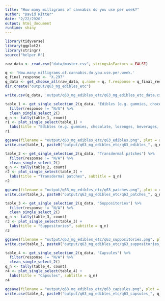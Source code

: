 ```yaml
---
title: "How many milligrams of cannabis do you use per week?"
author: "David Ritter"
date: "2/22/2020"
output: html_document
runtime: shiny
---
```


```r
library(tidyverse)
library(ggplot2)
library(stringr)
source("helper.R")
```

```r
raw_data <- read.csv("data/master.csv", stringsAsFactors = FALSE)
```

```r
q <- 'How.many.milligrams.of.cannabis.do.you.use.per.week.'
q_final_response <- "X.297"
q_data <- get_choose_all(raw_data, q.name = q, f.response = q_final_response)
dir.create("output/q63_mg_edibles_etc")
```

```r
write.csv(q_data, 'output/q63_mg_edibles_etc/q63_mg_edibles_etc_data.csv', row.names = FALSE)
```

```r
table_1 <- get_single_selection_2(q_data, "Edibles (e.g. gummies, chocolate, lozenges, beverages, cooking oils, etc.)") %>%
  filter(response != "N/A") %>%
  clean_single_select_2()
q_n <- tally(table_1, count)
r1 <- plot_single_select(table_1) +
  labs(title = "Edibles (e.g. gummies, chocolate, lozenges, beverages, cooking oils, etc.)", subtitle = q_n)
r1
```

```r
ggsave(filename = "output/q63_mg_edibles_etc/q63_edibles.png", plot = r1, device = 'png')
write.csv(table_1, paste0("output/q63_mg_edibles_etc/q63_edibles_", q_n, ".csv"), row.names = FALSE)
```

```r
table_2 <- get_single_selection_2(q_data, "Transdermal patches") %>%
  filter(response != "N/A") %>%
  clean_single_select_2()
q_n <- tally(table_2, count)
r2 <- plot_single_select(table_2) +
  labs(title = "Transdermal patches", subtitle = q_n)
r2
```

```r
ggsave(filename = "output/q63_mg_edibles_etc/q63_patches.png", plot = r2, device = 'png')
write.csv(table_2, paste0("output/q63_mg_edibles_etc/q63_patches_", q_n, ".csv"), row.names = FALSE)
```

```r
table_3 <- get_single_selection_2(q_data, "Suppositories") %>%
  filter(response != "N/A") %>%
  clean_single_select_2()
q_n <- tally(table_3, count)
r3 <- plot_single_select(table_3) +
  labs(title = "Suppositories", subtitle = q_n)
r3
```

```r
ggsave(filename = "output/q63_mg_edibles_etc/q63_suppositories.png", plot = r3, device = 'png')
write.csv(table_3, paste0("output/q63_mg_edibles_etc/q63_suppositories_", q_n, ".csv"), row.names = FALSE)
```

```r
table_4 <- get_single_selection_2(q_data, "Capsules") %>%
  filter(response != "N/A") %>%
  clean_single_select_2()
q_n <- tally(table_4, count)
r4 <- plot_single_select(table_4) +
  labs(title = "Capsules", subtitle = q_n)
r4
```

```r
ggsave(filename = "output/q63_mg_edibles_etc/q63_capsules.png", plot = r4, device = 'png')
write.csv(table_4, paste0("output/q63_mg_edibles_etc/q63_capsules_", q_n, ".csv"), row.names = FALSE)
```